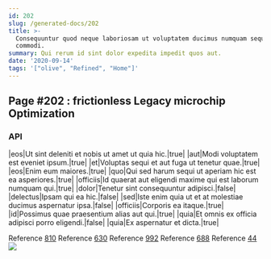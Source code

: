 ```yaml
---
id: 202
slug: /generated-docs/202
title: >-
  Consequuntur quod neque laboriosam ut voluptatem ducimus numquam sequi
  commodi.
summary: Qui rerum id sint dolor expedita impedit quos aut.
date: '2020-09-14'
tags: '["olive", "Refined", "Home"]'
---
```


## Page #202 : frictionless Legacy microchip Optimization
### API

|eos|Ut sint deleniti et nobis ut amet ut quia hic.|true|
|aut|Modi voluptatem est eveniet ipsum.|true|
|et|Voluptas sequi et aut fuga ut tenetur quae.|true|
|eos|Enim eum maiores.|true|
|quo|Qui sed harum sequi ut aperiam hic est ea asperiores.|true|
|officiis|Id quaerat aut eligendi maxime qui est laborum numquam qui.|true|
|dolor|Tenetur sint consequuntur adipisci.|false|
|delectus|Ipsam qui ea hic.|false|
|sed|Iste enim quia ut et at molestiae ducimus aspernatur ipsa.|false|
|officiis|Corporis ea itaque.|true|
|id|Possimus quae praesentium alias aut qui.|true|
|quia|Et omnis ex officia adipisci porro eligendi.|false|
|quia|Ex aspernatur et dicta.|true|

Reference [810](/810)
Reference [630](/630)
Reference [992](/992)
Reference [688](/688)
Reference [44](/44)
![](/assets/cats-2.jpg)


